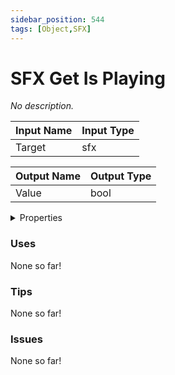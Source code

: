 ```yaml
---
sidebar_position: 544
tags: [Object,SFX]
---
```


# SFX Get Is Playing

*No description.*




<EsbSvg />

| Input Name | Input Type |
|-----------|-----------|
| Target | sfx |

| Output Name | Output Type |
|-----------|-----------|
| Value | bool |


<details>
  <summary>Properties</summary>
  <div>
    <div>
    <table>
      <thead>
        <tr>
          <th>Is beta required?</th>
          <th>❌</th>
        </tr>
        <tr>
          <th>Is this chip a trolling risk?</th>
          <th>❌</th>
        </tr>
        <tr>
          <th>Chip UUID</th>
          <th>a0a17fe1-bdb0-4687-81de-141ce97710ed</th>
        </tr>
      </thead>
    </table>
    </div>
  </div>
</details>

### Uses

None so far!

### Tips

None so far!

### Issues

None so far!